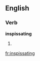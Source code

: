 ==English==

===Verb===
'''inspissating'''

# {{present participle of|[[inspissate]]}}

[[fr:inspissating]]